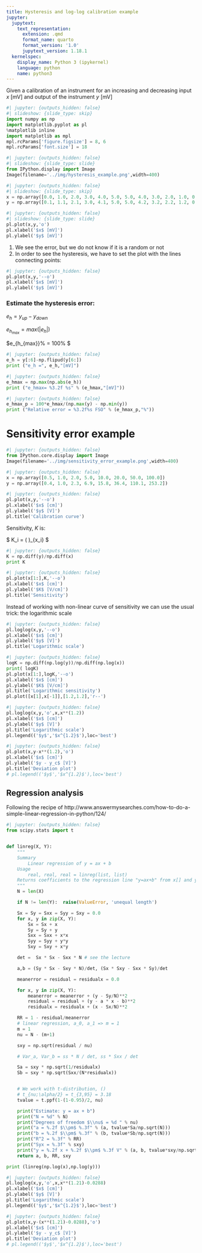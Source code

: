 ```yaml
---
title: Hysteresis and log-log calibration example
jupyter:
  jupytext:
    text_representation:
      extension: .qmd
      format_name: quarto
      format_version: '1.0'
      jupytext_version: 1.18.1
  kernelspec:
    display_name: Python 3 (ipykernel)
    language: python
    name: python3
---
```



Given a calibration of an instrument for an increasing and decreasing input $x$ [mV] and output of the instrument $y$ [mV]


```python
#| jupyter: {outputs_hidden: false}
#| slideshow: {slide_type: skip}
import numpy as np
import matplotlib.pyplot as pl
%matplotlib inline
import matplotlib as mpl
mpl.rcParams['figure.figsize'] = 8, 6 
mpl.rcParams['font.size'] = 18 
```

```python
#| jupyter: {outputs_hidden: false}
#| slideshow: {slide_type: slide}
from IPython.display import Image 
Image(filename='../img/hysteresis_example.png',width=400)
```

```python
#| jupyter: {outputs_hidden: false}
#| slideshow: {slide_type: skip}
x = np.array([0.0, 1.0, 2.0, 3.0, 4.0, 5.0, 5.0, 4.0, 3.0, 2.0, 1.0, 0.0])
y = np.array([0.1, 1.1, 2.1, 3.0, 4.1, 5.0, 5.0, 4.2, 3.2, 2.2, 1.2, 0.2])
```

```python
#| jupyter: {outputs_hidden: false}
#| slideshow: {slide_type: slide}
pl.plot(x,y,'o')
pl.xlabel('$x$ [mV]')
pl.ylabel('$y$ [mV]')
```

1. We see the error, but we do not know if it is a random or not
2. In order to see the hysteresis, we have to set the plot with the lines connecting points:

```python
#| jupyter: {outputs_hidden: false}
pl.plot(x,y,'--o')
pl.xlabel('$x$ [mV]')
pl.ylabel('$y$ [mV]')
```

### Estimate the hysteresis error:

$e_h = y_{up} - y_{down}$

$e_{h_{max}} = max(|e_h|)$

$e_{h_{max}}\% = 100\% \cdot \frac{e_{h_{max}}}{y_{max}-y_{min}} $

```python
#| jupyter: {outputs_hidden: false}
e_h = y[:6]-np.flipud(y[6:]) 
print ("e_h =", e_h,"[mV]")
```

```python
#| jupyter: {outputs_hidden: false}
e_hmax = np.max(np.abs(e_h))
print ("e_hmax= %3.2f %s" % (e_hmax,"[mV]"))
```

```python
#| jupyter: {outputs_hidden: false}
e_hmax_p = 100*e_hmax/(np.max(y) - np.min(y))
print ("Relative error = %3.2f%s FSO" % (e_hmax_p,"%"))
```

# Sensitivity error example

```python
#| jupyter: {outputs_hidden: false}
from IPython.core.display import Image 
Image(filename='../img/sensitivity_error_example.png',width=400) 
```

```python
#| jupyter: {outputs_hidden: false}
x = np.array([0.5, 1.0, 2.0, 5.0, 10.0, 20.0, 50.0, 100.0])
y = np.array([0.4, 1.0, 2.3, 6.9, 15.8, 36.4, 110.1, 253.2])
```

```python
#| jupyter: {outputs_hidden: false}
pl.plot(x,y,'--o')
pl.xlabel('$x$ [cm]')
pl.ylabel('$y$ [V]')
pl.title('Calibration curve')
```

Sensitivity, $K$ is:

$ K_i  = \left( \frac{\partial y}{\partial x} \right)_{x_i} $

```python
#| jupyter: {outputs_hidden: false}
K = np.diff(y)/np.diff(x)
print K
```

```python
#| jupyter: {outputs_hidden: false}
pl.plot(x[1:],K,'--o')
pl.xlabel('$x$ [cm]')
pl.ylabel('$K$ [V/cm]')
pl.title('Sensitivity')
```

Instead of working with non-linear curve of sensitivity we can use the usual trick: the logarithmic scale

```python
#| jupyter: {outputs_hidden: false}
pl.loglog(x,y,'--o')
pl.xlabel('$x$ [cm]')
pl.ylabel('$y$ [V]')
pl.title('Logarithmic scale')
```

```python
#| jupyter: {outputs_hidden: false}
logK = np.diff(np.log(y))/np.diff(np.log(x))
print( logK)
pl.plot(x[1:],logK,'--o')
pl.xlabel('$x$ [cm]')
pl.ylabel('$K$ [V/cm]')
pl.title('Logarithmic sensitivity')
pl.plot([x[1],x[-1]],[1.2,1.2],'r--')
```

```python
#| jupyter: {outputs_hidden: false}
pl.loglog(x,y,'o',x,x**(1.2))
pl.xlabel('$x$ [cm]')
pl.ylabel('$y$ [V]')
pl.title('Logarithmic scale')
pl.legend(('$y$','$x^{1.2}$'),loc='best')
```

```python
#| jupyter: {outputs_hidden: false}
pl.plot(x,y-x**(1.2),'o')
pl.xlabel('$x$ [cm]')
pl.ylabel('$y - y_c$ [V]')
pl.title('Deviation plot')
# pl.legend(('$y$','$x^{1.2}$'),loc='best')
```

## Regression analysis
Following the recipe of http://www.answermysearches.com/how-to-do-a-simple-linear-regression-in-python/124/

```python
#| jupyter: {outputs_hidden: false}
from scipy.stats import t


def linreg(X, Y):
    """
    Summary
        Linear regression of y = ax + b
    Usage
        real, real, real = linreg(list, list)
    Returns coefficients to the regression line "y=ax+b" from x[] and y[], and R^2 Value
    """
    N = len(X)

    if N != len(Y):  raise(ValueError, 'unequal length')

    Sx = Sy = Sxx = Syy = Sxy = 0.0
    for x, y in zip(X, Y):
        Sx = Sx + x
        Sy = Sy + y
        Sxx = Sxx + x*x
        Syy = Syy + y*y
        Sxy = Sxy + x*y

    det =  Sx * Sx - Sxx * N # see the lecture

    a,b = (Sy * Sx - Sxy * N)/det, (Sx * Sxy - Sxx * Sy)/det

    meanerror = residual = residualx = 0.0

    for x, y in zip(X, Y):
        meanerror = meanerror + (y - Sy/N)**2
        residual = residual + (y - a * x - b)**2
        residualx = residualx + (x - Sx/N)**2

    RR = 1 - residual/meanerror
    # linear regression, a_0, a_1 => m = 1
    m = 1
    nu = N - (m+1)

    sxy = np.sqrt(residual / nu)

    # Var_a, Var_b = ss * N / det, ss * Sxx / det

    Sa = sxy * np.sqrt(1/residualx)
    Sb = sxy * np.sqrt(Sxx/(N*residualx))


    # We work with t-distribution, ()
    # t_{nu;\alpha/2} = t_{3,95} = 3.18
    tvalue = t.ppf(1-(1-0.95)/2, nu)

    print("Estimate: y = ax + b")
    print("N = %d" % N)
    print("Degrees of freedom $\\nu$ = %d " % nu)
    print("a = %.2f $\\pm$ %.3f" % (a, tvalue*Sa/np.sqrt(N)))
    print("b = %.2f $\\pm$ %.3f" % (b, tvalue*Sb/np.sqrt(N)))
    print("R^2 = %.3f" % RR)
    print("Syx = %.3f" % sxy)
    print("y = %.2f x + %.2f $\\pm$ %.3f V" % (a, b, tvalue*sxy/np.sqrt(N)))
    return a, b, RR, sxy
```

```python
print (linreg(np.log(x),np.log(y)))
```

```python
#| jupyter: {outputs_hidden: false}
pl.loglog(x,y,'o',x,x**(1.21)-0.0288)
pl.xlabel('$x$ [cm]')
pl.ylabel('$y$ [V]')
pl.title('Logarithmic scale')
pl.legend(('$y$','$x^{1.2}$'),loc='best')
```

```python
#| jupyter: {outputs_hidden: false}
pl.plot(x,y-(x**(1.21)-0.0288),'o')
pl.xlabel('$x$ [cm]')
pl.ylabel('$y - y_c$ [V]')
pl.title('Deviation plot')
# pl.legend(('$y$','$x^{1.2}$'),loc='best')
```
